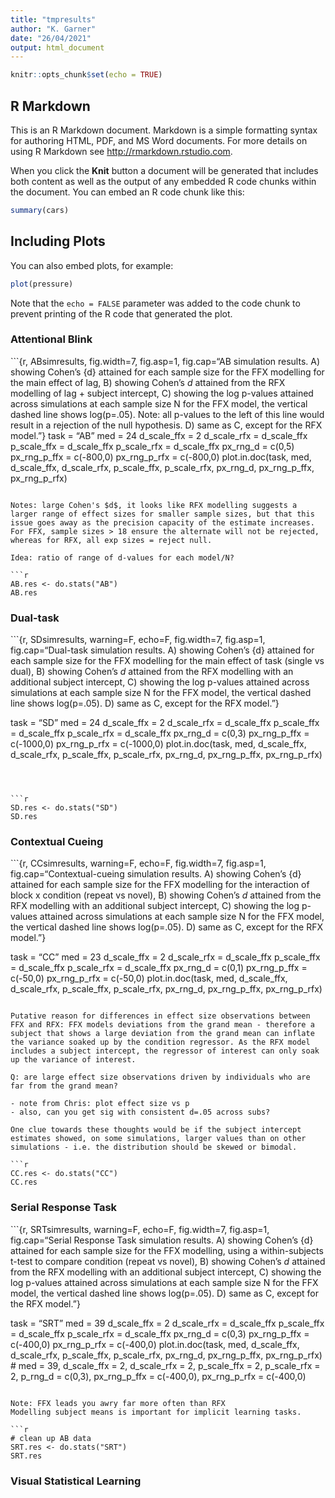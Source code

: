 ```yaml
---
title: "tmpresults"
author: "K. Garner"
date: "26/04/2021"
output: html_document
---
```


```r
knitr::opts_chunk$set(echo = TRUE)
```

## R Markdown

This is an R Markdown document. Markdown is a simple formatting syntax for authoring HTML, PDF, and MS Word documents. For more details on using R Markdown see <http://rmarkdown.rstudio.com>.

When you click the **Knit** button a document will be generated that includes both content as well as the output of any embedded R code chunks within the document. You can embed an R code chunk like this:

```r
summary(cars)
```

## Including Plots

You can also embed plots, for example:

```r
plot(pressure)
```

Note that the `echo = FALSE` parameter was added to the code chunk to prevent printing of the R code that generated the plot.


### Attentional Blink

```{r, ABsimresults, fig.width=7, fig.asp=1, fig.cap="AB simulation results. A) showing Cohen's {d} attained for each sample size for the FFX modelling for the main effect of lag, B) showing Cohen's $d$ attained from the RFX modelling of lag + subject intercept, C) showing the log p-values attained across simulations at each sample size N for the FFX model, the vertical dashed line shows log(p=.05). Note: all p-values to the left of this line would result in a rejection of the null hypothesis.  D) same as C, except for the RFX model."}
task = "AB"
med = 24
d_scale_ffx = 2
d_scale_rfx = d_scale_ffx
p_scale_ffx = d_scale_ffx
p_scale_rfx = d_scale_ffx
px_rng_d = c(0,5)
px_rng_p_ffx = c(-800,0)
px_rng_p_rfx = c(-800,0)
plot.in.doc(task, med, d_scale_ffx, d_scale_rfx, p_scale_ffx, p_scale_rfx, px_rng_d, px_rng_p_ffx, px_rng_p_rfx)


```

Notes: large Cohen's $d$, it looks like RFX modelling suggests a larger range of effect sizes for smaller sample sizes, but that this issue goes away as the precision capacity of the estimate increases. For FFX, sample sizes > 18 ensure the alternate will not be rejected, whereas for RFX, all exp sizes = reject null.  

Idea: ratio of range of d-values for each model/N?

```r

AB.res <- do.stats("AB")
AB.res
```


### Dual-task

```{r, SDsimresults, warning=F, echo=F, fig.width=7, fig.asp=1, fig.cap="Dual-task simulation results. A) showing Cohen's {d} attained for each sample size for the FFX modelling for the main effect of task (single vs dual), B) showing Cohen's $d$ attained from the RFX modelling with an additional subject intercept, C) showing the log p-values attained across simulations at each sample size N for the FFX model, the vertical dashed line shows log(p=.05). D) same as C, except for the RFX model."}

task = "SD"
med = 24
d_scale_ffx = 2
d_scale_rfx = d_scale_ffx
p_scale_ffx = d_scale_ffx
p_scale_rfx = d_scale_ffx
px_rng_d = c(0,3)
px_rng_p_ffx = c(-1000,0)
px_rng_p_rfx = c(-1000,0)
plot.in.doc(task, med, d_scale_ffx, d_scale_rfx, p_scale_ffx, p_scale_rfx, px_rng_d, px_rng_p_ffx, px_rng_p_rfx)


```



```r

SD.res <- do.stats("SD")
SD.res
```

### Contextual Cueing

```{r, CCsimresults, warning=F, echo=F, fig.width=7, fig.asp=1, fig.cap="Contextual-cueing simulation results. A) showing Cohen's {d} attained for each sample size for the FFX modelling for the interaction of block x condition (repeat vs novel), B) showing Cohen's $d$ attained from the RFX modelling with an additional subject intercept, C) showing the log p-values attained across simulations at each sample size N for the FFX model, the vertical dashed line shows log(p=.05). D) same as C, except for the RFX model."}

task = "CC"
med = 23
d_scale_ffx = 2
d_scale_rfx = d_scale_ffx
p_scale_ffx = d_scale_ffx
p_scale_rfx = d_scale_ffx
px_rng_d = c(0,1)
px_rng_p_ffx = c(-50,0)
px_rng_p_rfx = c(-50,0)
plot.in.doc(task, med, d_scale_ffx, d_scale_rfx, p_scale_ffx, p_scale_rfx, px_rng_d, px_rng_p_ffx, px_rng_p_rfx)


```

Putative reason for differences in effect size observations between FFX and RFX: FFX models deviations from the grand mean - therefore a subject that shows a large deviation from the grand mean can inflate the variance soaked up by the condition regressor. As the RFX model includes a subject intercept, the regressor of interest can only soak up the variance of interest.

Q: are large effect size observations driven by individuals who are far from the grand mean?

- note from Chris: plot effect size vs p
- also, can you get sig with consistent d=.05 across subs?

One clue towards these thoughts would be if the subject intercept estimates showed, on some simulations, larger values than on other simulations - i.e. the distribution should be skewed or bimodal.

```r

CC.res <- do.stats("CC")
CC.res

```

### Serial Response Task

```{r, SRTsimresults, warning=F, echo=F, fig.width=7, fig.asp=1, fig.cap="Serial Response Task simulation results. A) showing Cohen's {d} attained for each sample size for the FFX modelling, using a within-subjects t-test to compare condition (repeat vs novel), B) showing Cohen's $d$ attained from the RFX modelling with an additional subject intercept, C) showing the log p-values attained across simulations at each sample size N for the FFX model, the vertical dashed line shows log(p=.05). D) same as C, except for the RFX model."}

task = "SRT"
med = 39
d_scale_ffx = 2
d_scale_rfx = d_scale_ffx
p_scale_ffx = d_scale_ffx
p_scale_rfx = d_scale_ffx
px_rng_d = c(0,3)
px_rng_p_ffx = c(-400,0)
px_rng_p_rfx = c(-400,0)
plot.in.doc(task, med, d_scale_ffx, d_scale_rfx, p_scale_ffx, p_scale_rfx, px_rng_d, px_rng_p_ffx, px_rng_p_rfx)
# med = 39, d_scale_ffx = 2, d_scale_rfx = 2, p_scale_ffx = 2, p_scale_rfx = 2, p_rng_d = c(0,3), px_rng_p_ffx = c(-400,0), px_rng_p_rfx = c(-400,0)


```

Note: FFX leads you awry far more often than RFX
Modelling subject means is important for implicit learning tasks.

```r
# clean up AB data
SRT.res <- do.stats("SRT")
SRT.res
```


### Visual Statistical Learning
